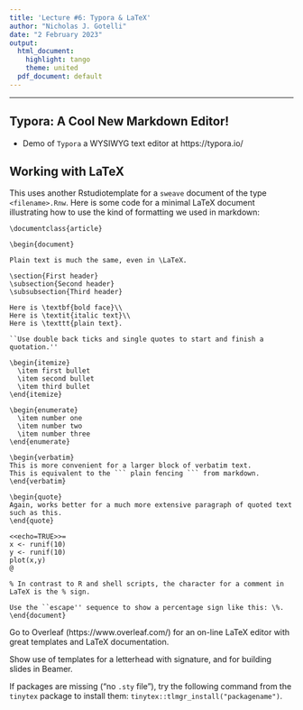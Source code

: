 ```yaml
---
title: 'Lecture #6: Typora & LaTeX'
author: "Nicholas J. Gotelli"
date: "2 February 2023"
output:
  html_document:
    highlight: tango
    theme: united
  pdf_document: default
---
```


___

## Typora: A Cool New Markdown Editor!

- Demo of `Typora` a WYSIWYG text editor at https://typora.io/

## Working with LaTeX

This uses another Rstudiotemplate for a `sweave` document of the type `<filename>.Rnw`. Here is some code for a minimal LaTeX document illustrating how to use the kind of formatting we used in markdown:

```
\documentclass{article}

\begin{document}

Plain text is much the same, even in \LaTeX.

\section{First header}
\subsection{Second header}
\subsubsection{Third header}

Here is \textbf{bold face}\\
Here is \textit{italic text}\\
Here is \texttt{plain text}.

``Use double back ticks and single quotes to start and finish a quotation.''

\begin{itemize}
  \item first bullet
  \item second bullet
  \item third bullet
\end{itemize}

\begin{enumerate}
  \item number one
  \item number two
  \item number three
\end{enumerate}

\begin{verbatim}
This is more convenient for a larger block of verbatim text. 
This is equivalent to the ``` plain fencing ``` from markdown.
\end{verbatim}

\begin{quote}
Again, works better for a much more extensive paragraph of quoted text such as this.
\end{quote}

<<echo=TRUE>>=
x <- runif(10)
y <- runif(10)
plot(x,y)
@

% In contrast to R and shell scripts, the character for a comment in LaTeX is the % sign.

Use the ``escape'' sequence to show a percentage sign like this: \%.
\end{document}
```

Go to Overleaf (https://www.overleaf.com/) for an on-line LaTeX editor with great templates and LaTeX documentation.

Show use of templates for a letterhead with signature, and for building slides in Beamer.

If packages are missing ("no `.sty` file"), try the following command from the `tinytex` package to install them: `tinytex::tlmgr_install("packagename")`.  
